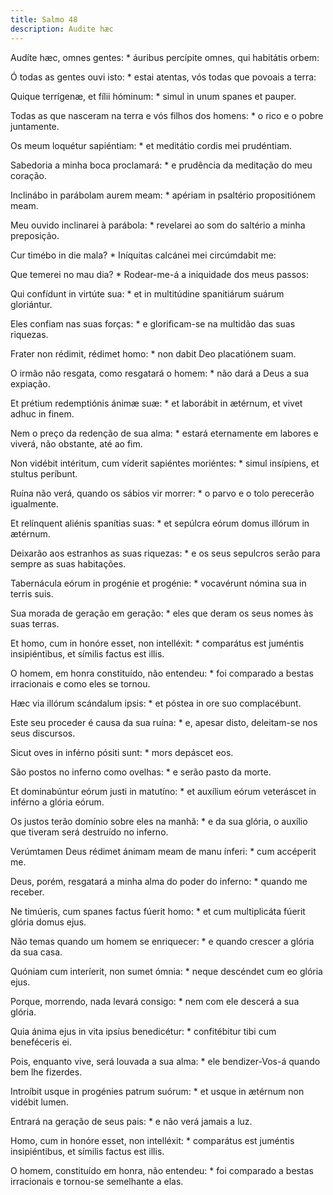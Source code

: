 ```yaml
---
title: Salmo 48
description: Audite hæc
---
```


<div class="side-by-side not-content">

Audíte hæc, omnes gentes: * áuribus percípite omnes, qui habitátis orbem:

Ó todas as gentes ouvi isto: * estai atentas, vós todas que povoais a terra:

Quique terrígenæ, et fílii hóminum: * simul in unum spanes et pauper.

Todas as que nasceram na terra e vós filhos dos homens: * o rico e o pobre juntamente.

Os meum loquétur sapiéntiam: * et meditátio cordis mei prudéntiam.

Sabedoria a minha boca proclamará: * e prudência da meditação do meu coração.

Inclinábo in parábolam aurem meam: * apériam in psaltério propositiónem meam.

Meu ouvido inclinarei à parábola: * revelarei ao som do saltério a minha preposição.

Cur timébo in die mala? * Iníquitas calcánei mei circúmdabit me:

Que temerei no mau dia? * Rodear-me-á a iniquidade dos meus passos:

Qui confídunt in virtúte sua: * et in multitúdine spanitiárum suárum gloriántur.

Eles confiam nas suas forças: * e glorificam-se na multidão das suas riquezas.

Frater non rédimit, rédimet homo: * non dabit Deo placatiónem suam.

O irmão não resgata, como resgatará o homem: * não dará a Deus a sua expiação.

Et prétium redemptiónis ánimæ suæ: * et laborábit in ætérnum, et vivet adhuc in finem.

Nem o preço da redenção de sua alma: * estará eternamente em labores e viverá, não obstante, até ao fim.

Non vidébit intéritum, cum víderit sapiéntes moriéntes: * simul insípiens, et stultus períbunt.

Ruína não verá, quando os sábios vir morrer: * o parvo e o tolo perecerão igualmente.

Et relínquent aliénis spanítias suas: * et sepúlcra eórum domus illórum in ætérnum.

Deixarão aos estranhos as suas riquezas: * e os seus sepulcros serão para sempre as suas habitações.

Tabernácula eórum in progénie et progénie: * vocavérunt nómina sua in terris suis.

Sua morada de geração em geração: * eles que deram os seus nomes às suas terras.

Et homo, cum in honóre esset, non intelléxit: * comparátus est juméntis insipiéntibus, et símilis factus est illis.

O homem, em honra constituído, não entendeu: * foi comparado a bestas irracionais e como eles se tornou.

Hæc via illórum scándalum ipsis: * et póstea in ore suo complacébunt.

Este seu proceder é causa da sua ruína: * e, apesar disto, deleitam-se nos seus discursos.

Sicut oves in inférno pósiti sunt: * mors depáscet eos.

São postos no inferno como ovelhas: * e serão pasto da morte.

Et dominabúntur eórum justi in matutíno: * et auxílium eórum veteráscet in inférno a glória eórum.

Os justos terão domínio sobre eles na manhã: * e da sua glória, o auxílio que tiveram será destruído no inferno.

Verúmtamen Deus rédimet ánimam meam de manu ínferi: * cum accéperit me.

Deus, porém, resgatará a minha alma do poder do inferno: * quando me receber.

Ne timúeris, cum spanes factus fúerit homo: * et cum multiplicáta fúerit glória domus ejus.

Não temas quando um homem se enriquecer: * e quando crescer a glória da sua casa.

Quóniam cum interíerit, non sumet ómnia: * neque descéndet cum eo glória ejus.

Porque, morrendo, nada levará consigo: * nem com ele descerá a sua glória.

Quia ánima ejus in vita ipsíus benedicétur: * confitébitur tibi cum beneféceris ei.

Pois, enquanto vive, será louvada a sua alma: * ele bendizer-Vos-á quando bem lhe fizerdes.

Introíbit usque in progénies patrum suórum: * et usque in ætérnum non vidébit lumen.

Entrará na geração de seus pais: * e não verá jamais a luz.

Homo, cum in honóre esset, non intelléxit: * comparátus est juméntis insipiéntibus, et símilis factus est illis.

O homem, constituído em honra, não entendeu: * foi comparado a bestas irracionais e tornou-se semelhante a elas.

</div>

